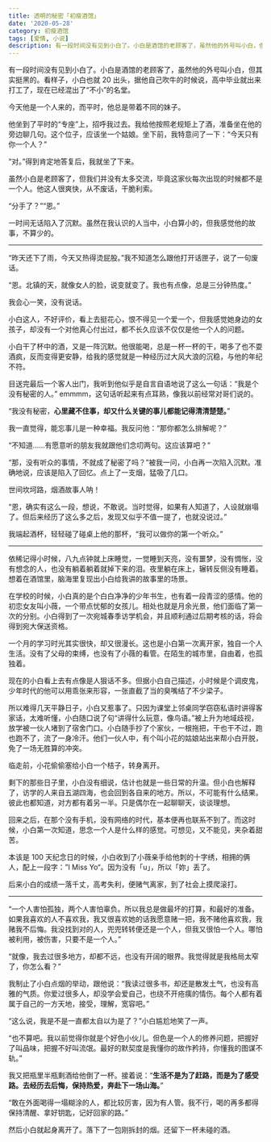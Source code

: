 ```yaml
---
title: 透明的秘密「初瘦酒馆」
date: '2020-05-28'
category: 初瘦酒馆
tags: [爱情, 小说]
description: 有一段时间没有见到小白了。小白是酒馆的老顾客了，虽然他的外号叫小白，但其实挺黑的。看样子，小白也就 20 出头，据他自己吹牛的时候说，高中毕业就出来打工了，现在已经混出了“不小”的名堂。
---
```


有一段时间没有见到小白了。小白是酒馆的老顾客了，虽然他的外号叫小白，但其实挺黑的。看样子，小白也就 20 出头，据他自己吹牛的时候说，高中毕业就出来打工了，现在已经混出了“不小”的名堂。

今天他是一个人来的，而平时，他总是带着不同的妹子。

他坐到了平时的“专座”上，招呼我过去。我给他按照老规矩上了酒，准备坐在他的旁边聊几句。这个位子，应该坐一个姑娘。坐下前，我特意问了一下：“今天只有你一个人？”

“对。”得到肯定地答复后，我就坐了下来。

虽然小白是老顾客了，但我们并没有太多交流，毕竟这家伙每次出现的时候都不是一个人。他这人很爽快，从不废话，干脆利索。

“分手了？”“恩。”

一时间无话陷入了沉默。虽然在我认识的人当中，小白算小的，但我感觉他的故事，不算少的。

---

“昨天还下了雨，今天又热得烫屁股。”我不知道怎么跟他打开话匣子，说了一句废话。

“恩。北镇的天，就像女人的脸，说变就变了。我也有点像，总是三分钟热度。”

我会心一笑，没有说话。

小白这人，不好评价，看上去挺花心，恨不得见一个爱一个，但我感觉她身边的女孩子，却没有一个对他真心付出过，都不长久应该不仅仅是他一个人的问题。

小白干了杯中的酒，又是一阵沉默。他很能喝，总是一杯一杯的干，喝多了也不耍酒疯，反而变得更安静，给我的感觉就是一种经历过大风大浪的沉稳，与他的年纪不符。

目送完最后一个客人出门，我听到他似乎是自言自语地说了这么一句话：“我是个没有秘密的人。” emmmm，这句话听起来有点耳熟，像我以前经常对哥们说的。

“我没有秘密，**心里藏不住事，却又什么关键的事儿都能记得清清楚楚。**”

我一直觉得，能忘事儿是一种幸福。我反问他：“那你都怎么排解呢？”

“不知道……有愿意听的朋友我就跟他们念叨两句。这应该算吧？”

“那，没有听众的事情，不就成了秘密了吗？”被我一问，小白再一次陷入沉默。准确地说，应该是陷入了回忆。点上了一支烟，猛吸了几口。

世间坎坷路，烟酒故事人呐！

“恩，确实有这么一段，想说，不敢说。当时觉得，如果有人知道了，人设就崩塌了。但后来经历了这么多之后，发现又似乎不值一提了，也就没说过。”

我端起酒杯，轻轻碰了碰桌上他的那杯，“我可以做你的第一个听众。”

---

依稀记得小时候，八九点钟就上床睡觉，一觉睡到天亮，没有噩梦，没有惆怅，没有想念的人，也没有躺着躺着就掉下来的泪。夜里躺在床上，辗转反侧没有睡着。想着在酒馆里，脑海里复现出小白给我讲的故事里的场景。

在学校的时候，小白真的是个白白净净的少年书生，也有着一段青涩的感情。他的初恋女友叫小薇，一个带点忧郁的女孩儿。相处也就是月余光景，他们面临了第一次的分别。小白得到了一次宛城春季访学机会，并且顺利通过后期考核的话，将会得到宛大保送资格。

一个月的学习时光其实很快，却又很漫长。这也是小白第一次离开家，独自一个人生活。没有了父母的束缚，也没有了小薇的看管。在陌生的城市里，自由着，也孤独着。

现在的小白看上去有点像是人狠话不多。但据小白自己描述，小时候是个调皮鬼，少年时代的他可以用乖张来形容，一张直截了当的臭嘴结了不少梁子。

所以难得几天平静日子，小白又惹事了。只因为课堂上邻桌同学窃窃私语时讲得客家话，太难听懂，小白随口说了句“讲得什么玩意，像鸟语。”被上升为地域歧视，放学被一伙人堵到了宿舍门口。小白随手抄了个家伙，一根拖把，干也干不过，跑也跑不了，流了一身冷汗。他们一伙人中，有个叫小花的姑娘站出来帮小白开脱，免了一场无胜算的冲突。

临走前，小花偷偷塞给小白一个桔子，转身离开。

剩下的那些日子里，小白没有细说，估计也就是一些日常的升温。但小白也解释了，访学的人来自五湖四海，也会回到各自来的地方。所以，不可能有什么结果。彼此也都知道，对方都有着另一半。只是偶尔在一起聊聊天，谈谈理想。

回来之后，在那个没有手机，没有网络的时代，基本便再也联系不到了。而这时候，小白第一次知道，思念一个人是什么样的感觉。可想见，又不能见，夹杂着甜苦。

本该是 100 天纪念日的时候，小白收到了小薇亲手给他刺的十字绣，相拥的俩人，配上一段字：”I Miss Yo“。因为没有「u」，所以「妳」丢了。

后来小白的成绩一落千丈，高考失利，便赌气离家，到了社会上摸爬滚打。

---

“一个人害怕孤独，两个人害怕辜负。所以我总是做最坏的打算，和最好的准备。如果我喜欢的人不喜欢我，我又很喜欢她的话我愿意赌一把，我不赌他喜欢我，我赌我不后悔。我没找到对的人，兜兜转转便还是一个人，但我又很怕一个人。哪怕被利用，被伤害，只要不是一个人。”

“就像，我去过很多地方，却都不远，也没有开阔的眼界。我觉得就是我格局太窄了，你怎么看？”

我制止了小白点烟的举动，跟他说：“我读过很多书，却还是散发土气，也没有高雅的气质。你爱过很多人，却没学会爱自己，也绕不开疮痍的情伤。每个人都有着属于自己的一方天地，接受，理解，宽容吧。”

“这么说，我是不是一直都太自以为是了？”小白尴尬地笑了一声。

“也不算吧。我以前觉得你就是个好色小伙儿。但色是一个人的修养问题，把握好了叫品味，把握不好叫流氓。最好的默契度是我懂你的故作矜持，你懂我的图谋不轨。”

我又把瓶里半瓶剩酒给他倒了一杯。接着说：“**生活不是为了赶路，而是为了感受路。去经历去后悔，保持热爱，奔赴下一场山海。**”

“敢在外面喝得一塌糊涂的人，都比较厉害，因为有人管。我不行，喝的再多都得保持清醒、拿好钥匙，记好回家的路。”

然后小白就起身离开了。落下了一包刚拆封的烟。还留下一杯未碰的酒。
